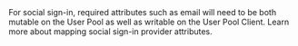 <Callout warning={true}>
For social sign-in, required attributes such as email will need to be both mutable on the User Pool as well as writable on the User Pool Client. <ExternalLink href="https://docs.aws.amazon.com/cognito/latest/developerguide/cognito-user-pools-specifying-attribute-mapping.html#cognito-user-pools-specifying-attribute-mapping-requirements">Learn more about mapping social sign-in provider attributes.</ExternalLink>
</Callout>